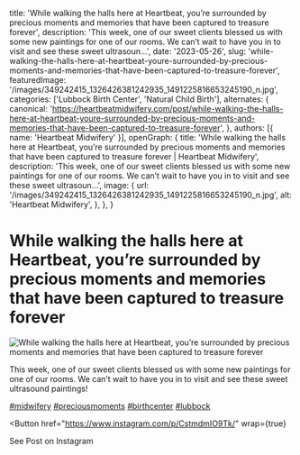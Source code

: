   title: 'While walking the halls here at Heartbeat, you’re surrounded by precious moments and memories that have been captured to treasure forever',
  description: 'This week, one of our sweet clients blessed us with some new paintings for one of our rooms. We can’t wait to have you in to visit and see these sweet ultrasoun...',
  date: '2023-05-26',
  slug: 'while-walking-the-halls-here-at-heartbeat-youre-surrounded-by-precious-moments-and-memories-that-have-been-captured-to-treasure-forever',
  featuredImage: '/images/349242415_1326426381242935_1491225816653245190_n.jpg',
  categories: ['Lubbock Birth Center', 'Natural Child Birth'],
  alternates: {
    canonical: 'https://heartbeatmidwifery.com/post/while-walking-the-halls-here-at-heartbeat-youre-surrounded-by-precious-moments-and-memories-that-have-been-captured-to-treasure-forever',
  },
  authors: [{ name: 'Heartbeat Midwifery' }],
  openGraph: {
    title: 'While walking the halls here at Heartbeat, you’re surrounded by precious moments and memories that have been captured to treasure forever | Heartbeat Midwifery',
    description: 'This week, one of our sweet clients blessed us with some new paintings for one of our rooms. We can’t wait to have you in to visit and see these sweet ultrasoun...',
    image: {
      url: '/images/349242415_1326426381242935_1491225816653245190_n.jpg',
      alt: 'Heartbeat Midwifery',
    },
  },
}


# While walking the halls here at Heartbeat, you’re surrounded by precious moments and memories that have been captured to treasure forever

<Image
  src="/images/349242415_1326426381242935_1491225816653245190_n.jpg"
  size="large"
  wrap={true}
  alt="While walking the halls here at Heartbeat, you’re surrounded by precious moments and memories that have been captured to treasure forever"
/>

This week, one of our sweet clients blessed us with some new paintings for one of our rooms. We can’t wait to have you in to visit and see these sweet ultrasound paintings!

[#midwifery](https://www.instagram.com/explore/tags/midwifery/) [#preciousmoments](https://www.instagram.com/explore/tags/preciousmoments/) [#birthcenter](https://www.instagram.com/explore/tags/birthcenter/) [#lubbock](https://www.instagram.com/explore/tags/lubbock/)

<Button
  href="https://www.instagram.com/p/CstmdmIO9Tk/"
  wrap={true}
>
  See Post on Instagram
</Button>
